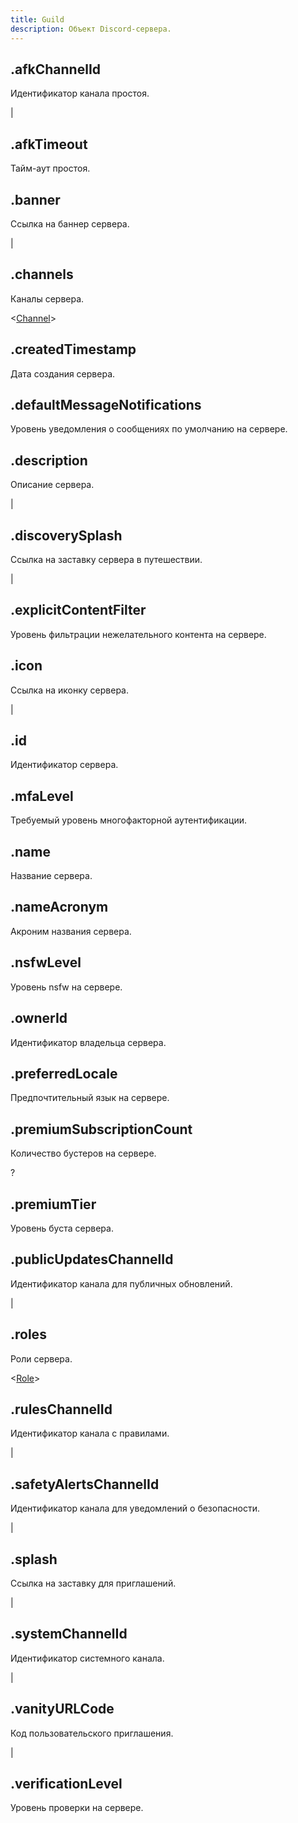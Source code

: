 ```yaml
---
title: Guild
description: Объект Discord-сервера.
---
```


## .afkChannelId

Идентификатор канала простоя.

<MdnRef dataType="String" /> | <MdnRef dataType="null" />

## .afkTimeout

Тайм-аут простоя.

<MdnRef dataType="Number" />

## .banner

Ссылка на баннер сервера.

<MdnRef dataType="String" /> | <MdnRef dataType="null" />

## .channels

Каналы сервера.

<MdnRef dataType="Array" />\<[Channel](channel.mdx)>

## .createdTimestamp

Дата создания сервера.

<MdnRef dataType="Number" />

## .defaultMessageNotifications

Уровень уведомления о сообщениях по умолчанию на сервере.

<MdnRef dataType="Number" />

## .description

Описание сервера.

<MdnRef dataType="String" /> | <MdnRef dataType="null" />

## .discoverySplash

Ссылка на заставку сервера в путешествии.

<MdnRef dataType="String" /> | <MdnRef dataType="null" />

## .explicitContentFilter

Уровень фильтрации нежелательного контента на сервере.

<MdnRef dataType="Number" />

## .icon

Ссылка на иконку сервера.

<MdnRef dataType="String" /> | <MdnRef dataType="null" />

## .id

Идентификатор сервера.

<MdnRef dataType="String" />

## .mfaLevel

Требуемый уровень многофакторной аутентификации.

<MdnRef dataType="Number" />

## .name

Название сервера.

<MdnRef dataType="String" />

## .nameAcronym

Акроним названия сервера.

<MdnRef dataType="String" />

## .nsfwLevel

Уровень nsfw на сервере.

<MdnRef dataType="Number" />

## .ownerId

Идентификатор владельца сервера.

<MdnRef dataType="String" />

## .preferredLocale

Предпочтительный язык на сервере.

<MdnRef dataType="String" />

## .premiumSubscriptionCount

Количество бустеров на сервере.

?<MdnRef dataType="Number" />

## .premiumTier

Уровень буста сервера.

<MdnRef dataType="Number" />

## .publicUpdatesChannelId

Идентификатор канала для публичных обновлений.

<MdnRef dataType="String" /> | <MdnRef dataType="null" />

## .roles

Роли сервера.

<MdnRef dataType="Array" />\<[Role](role.mdx)>

## .rulesChannelId

Идентификатор канала с правилами.

<MdnRef dataType="String" /> | <MdnRef dataType="null" />

## .safetyAlertsChannelId

Идентификатор канала для уведомлений о безопасности.

<MdnRef dataType="String" /> | <MdnRef dataType="null" />

## .splash

Ссылка на заставку для приглашений.

<MdnRef dataType="String" /> | <MdnRef dataType="null" />

## .systemChannelId

Идентификатор системного канала.

<MdnRef dataType="String" /> | <MdnRef dataType="null" />

## .vanityURLCode

Код пользовательского приглашения.

<MdnRef dataType="String" /> | <MdnRef dataType="null" />

## .verificationLevel

Уровень проверки на сервере.

<MdnRef dataType="Number" />
